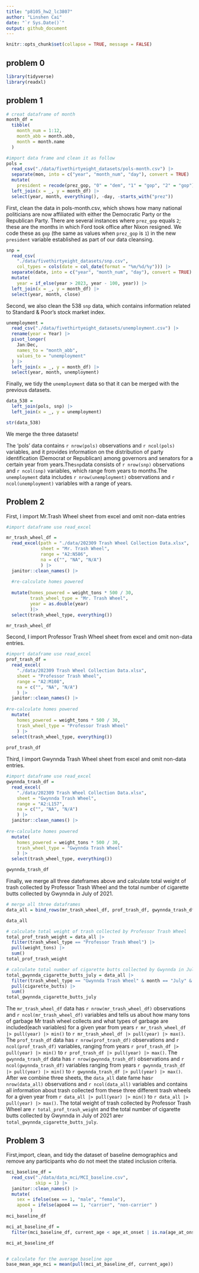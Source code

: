 ```yaml
---
title: "p8105_hw2_lc3807"
author: "Linshen Cai"
date: "`r Sys.Date()`"
output: github_document
---
```


```r
knitr::opts_chunk$set(collapse = TRUE, message = FALSE)
```

## problem 0

```r
library(tidyverse)
library(readxl)
```


## problem 1

```r
# creat dataframe of month
month_df = 
  tibble(
    month_num = 1:12,
    month_abb = month.abb,
    month = month.name
  )

#import data frame and clean it as follow
pols = 
  read_csv("./data/fivethirtyeight_datasets/pols-month.csv") |>
  separate(mon, into = c("year", "month_num", "day"), convert = TRUE) |>
  mutate(
    president = recode(prez_gop, "0" = "dem", "1" = "gop", "2" = "gop")) |>
  left_join(x = _, y = month_df) |> 
  select(year, month, everything(), -day, -starts_with("prez")) 
```

First, clean the data in pols-month.csv, which shows how many national politicians are now affiliated with either the Democratic Party or the Republican Party. There are several instances where `prez_gop` equals `2`; these are the months in which Ford took office after Nixon resigned. We code these as `gop` (the same as values when `prez_gop` is `1`) in the new `president` variable established as part of our data cleansing.

```r
snp = 
  read_csv(
    "./data/fivethirtyeight_datasets/snp.csv",
    col_types = cols(date = col_date(format = "%m/%d/%y"))) |>
  separate(date, into = c("year", "month_num", "day"), convert = TRUE) |>
  mutate(
    year = if_else(year > 2023, year - 100, year)) |> 
  left_join(x = _, y = month_df) |> 
  select(year, month, close) 
```

Second, we also clean the 538 `snp` data, which contains information related to Standard & Poor’s stock market index.

```r
unemployment = 
  read_csv("./data/fivethirtyeight_datasets/unemployment.csv") |>
  rename(year = Year) |>
  pivot_longer(
    Jan:Dec, 
    names_to = "month_abb",
    values_to = "unemployment"
  ) |> 
  left_join(x = _, y = month_df) |> 
  select(year, month, unemployment)
```

Finally, we tidy the `unemployment` data so that it can be merged with the previous datasets.

```r
data_538 = 
  left_join(pols, snp) |>
  left_join(x = _, y = unemployment)

str(data_538)
```

We merge the three datasets!

The 'pols' data contains `r nrow(pols)` observations and `r ncol(pols)` variables, and it provides information on the distribution of party identification (Democrat or Republican) among governors and senators for a certain year from years.The`snp`data consists of `r nrow(snp)` observations and `r ncol(snp)` variables, which range from years to months.The `unemployment` data includes `r nrow(unemployment)` observations and `r ncol(unemployment)` variables with a range of years.

## Problem 2

First, I import Mr.Trash Wheel sheet from excel and omit non-data entries

```r

#import dataframe use read_excel

mr_trash_wheel_df = 
  read_excel(path = "./data/202309 Trash Wheel Collection Data.xlsx",
             sheet = "Mr. Trash Wheel",
             range = "A2:N586",
             na = c("", "NA", "N/A")
             ) |> 
  janitor::clean_names() |> 
  
  #re-calculate homes powered
  
  mutate(homes_powered = weight_tons * 500 / 30, 
         trash_wheel_type = "Mr. Trash Wheel",
         year = as.double(year)
         )|> 
  select(trash_wheel_type, everything())

mr_trash_wheel_df
```
Second, I import Professor Trash Wheel sheet from excel and omit non-data entries.

```r

#import dataframe use read_excel
prof_trash_df = 
  read_excel(
    "./data/202309 Trash Wheel Collection Data.xlsx",
    sheet = "Professor Trash Wheel",
    range = "A2:M108",
    na = c("", "NA", "N/A")
    ) |> 
  janitor::clean_names() |> 
  
#re-calculate homes powered
  mutate(
    homes_powered = weight_tons * 500 / 30,
    trash_wheel_type = "Professor Trash Wheel"
    ) |> 
  select(trash_wheel_type, everything())
  
prof_trash_df
```

Third, I import Gwynnda Trash Wheel sheet from excel and omit non-data entries.

```r

#import dataframe use read_excel
gwynnda_trash_df = 
  read_excel(
    "./data/202309 Trash Wheel Collection Data.xlsx",
    sheet = "Gwynnda Trash Wheel",
    range = "A2:L157",
    na = c("", "NA", "N/A")
    ) |> 
  janitor::clean_names() |> 
  
#re-calculate homes powered
  mutate(
    homes_powered = weight_tons * 500 / 30,
    trash_wheel_type = "Gwynnda Trash Wheel"
    ) |> 
  select(trash_wheel_type, everything())

gwynnda_trash_df
```

Finally, we merge all three dateframes above and calculate total weight of trash collected by Professor Trash Wheel and the total number of cigarette butts collected by Gwynnda in July of 2021.

```r
# merge all three dataframes 
data_all = bind_rows(mr_trash_wheel_df, prof_trash_df, gwynnda_trash_df) 

data_all

# calculate total weight of trash collected by Professor Trash Wheel
total_prof_trash_weight = data_all |> 
  filter(trash_wheel_type == "Professor Trash Wheel") |> 
  pull(weight_tons) |> 
  sum()
total_prof_trash_weight

# calculate total number of cigarette butts collected by Gwynnda in July of 2021
total_gwynnda_cigarette_butts_july = data_all |> 
  filter(trash_wheel_type == "Gwynnda Trash Wheel" & month == "July" & year == 2021) |> 
  pull(cigarette_butts) |> 
  sum()
total_gwynnda_cigarette_butts_july

```

The `mr_trash_wheel_df` data has `r nrow(mr_trash_wheel_df)` observations and `r ncol(mr_trash_wheel_df)` variables and tells us about how many tons of garbage Mr trash wheel collects and what types of garbage are included(each variables) for a given year from years `r mr_trash_wheel_df |> pull(year) |> min()` to `r mr_trash_wheel_df |> pull(year) |> max()`. The `prof_trash_df` data has `r nrow(prof_trash_df)` observations and `r ncol(prof_trash_df)` variables, ranging from years `r prof_trash_df |> pull(year) |> min()` to `r prof_trash_df |> pull(year) |> max()`. The `gwynnda_trash_df` data has `r nrow(gwynnda_trash_df)` observations and `r ncol(gwynnda_trash_df)` variables ranging from years `r gwynnda_trash_df |> pull(year) |> min()` to `r gwynnda_trash_df |> pull(year) |> max()`. After we combine three sheets, the `data_all` date fame has`r nrow(data_all)` observations and `r ncol(data_all)` variables and contains all information about trash collected from these three different trash wheels for a given year from `r data_all |> pull(year) |> min()` to `r data_all |> pull(year) |> max()`. The total weight of trash collected by Professor Trash Wheel are `r total_prof_trash_weight` and the total number of cigarette butts collected by Gwynnda in July of 2021 are`r total_gwynnda_cigarette_butts_july`.


## Problem 3

First,import, clean, and tidy the dataset of baseline demographics and remove any participants who do not meet the stated inclusion criteria.

```r

mci_baseline_df = 
  read_csv("./data/data_mci/MCI_baseline.csv", 
           skip = 1) |>
  janitor::clean_names() |> 
  mutate(
    sex = ifelse(sex == 1, "male", "female"),
    apoe4 = ifelse(apoe4 == 1, "carrier", "non-carrier" )
         ) 
mci_baseline_df

mci_at_baseline_df = 
  filter(mci_baseline_df, current_age < age_at_onset | is.na(age_at_onset))

mci_at_baseline_df


# calculate for the average baseline age
base_mean_age_mci = mean(pull(mci_at_baseline_df, current_age))


```

